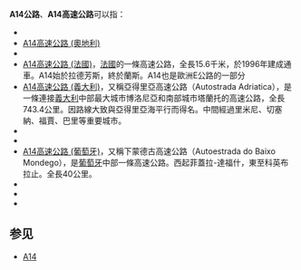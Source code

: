 '''A14公路'''、'''A14高速公路'''可以指：
* {{link-es|阿根廷A014公路|Ruta Nacional A014 (Argentina)}}
* [[A14高速公路_(奧地利)|A14高速公路 (奧地利)]]
* {{link-fr|A14高速公路 (比利时)|Autoroute A14 (Belgique)}}
* [[A14高速公路_(法國)|A14高速公路 (法國)]]，[[法國|法國]]的一條高速公路，全長15.6千米，於1996年建成通車。A14始於拉德芳斯，終於蘭斯。A14也是歐洲E公路的一部分
* [[A14高速公路_(義大利)|A14高速公路 (義大利)]]，又稱亞得里亞高速公路（Autostrada Adriatica），是一條連接[[義大利|義大利]]中部最大城市博洛尼亞和南部城市塔蘭托的高速公路，全長743.4公里。因路線大致與亞得里亞海平行而得名。中間經過里米尼、切塞納、福賈、巴里等重要城市。
* {{link-lv|A14公路 (拉脱维亚)|Autoceļš A14 (Latvija)}}
* {{link-lt|A14高速公路 (立陶宛)|Magistralinis kelias A14 (Lietuva)}}
* [[A14高速公路_(葡萄牙)|A14高速公路 (葡萄牙)]]，又稱下蒙德古高速公路（Autoestrada do Baixo Mondego），是[[葡萄牙|葡萄牙]]中部一條高速公路。西起菲蓋拉-達福什，東至科英布拉止。全長40公里。
* {{link-ta|A14公路 (斯里兰卡)|ஏ-14 நெடுஞ்சாலை (இலங்கை)}}
* {{link-de|A14高速公路 (瑞士)|Autobahn 14 (Schweiz)}}
* {{link-en|A14公路 (英格兰)|A14 road (England)}}

==参见==
*[[A14|A14]]

{{Roadindex}}